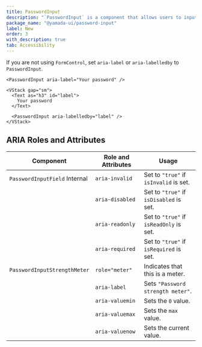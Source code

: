 ```yaml
---
title: PasswordInput
description: "`PasswordInput` is a component that allows users to input passwords with a visibility toggle."
package_name: "@yamada-ui/password-input"
label: New
order: 3
with_description: true
tab: Accessibility
---
```


If you are not using `FormControl`, set `aria-label` or `aria-labelledby` to `PasswordInput`.

```tsx live=false
<PasswordInput aria-label="Your password" />
```

```tsx live=false
<VStack gap="sm">
  <Text as="h3" id="label">
    Your password
  </Text>

  <PasswordInput aria-labelledby="label" />
</VStack>
```

## ARIA Roles and Attributes

| Component                                | Role and Attributes | Usage                                   |
| ---------------------------------------- | ------------------- | --------------------------------------- |
| `PasswordInputField` <Tag>Internal</Tag> | `aria-invalid`      | Set to `"true"` if `isInvalid` is set.  |
|                                          | `aria-disabled`     | Set to `"true"` if `isDisabled` is set. |
|                                          | `aria-readonly`     | Set to `"true"` if `isReadOnly` is set. |
|                                          | `aria-required`     | Set to `"true"` if `isRequired` is set. |
| `PasswordInputStrengthMeter`             | `role="meter"`      | Indicates that this is a meter.         |
|                                          | `aria-label`        | Sets `"Password strength meter"`.       |
|                                          | `aria-valuemin`     | Sets the `0` value.                     |
|                                          | `aria-valuemax`     | Sets the `max` value.                   |
|                                          | `aria-valuenow`     | Sets the current value.                 |
